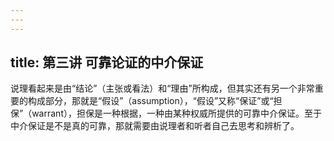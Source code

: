 ```yaml
---
---
---
```

title: 第三讲 可靠论证的中介保证
---





说理看起来是由“结论”（主张或看法）和“理由”所构成，但其实还有另一个非常重要的构成部分，那就是“假设”（assumption），“假设”又称“保证”或“担保”（warrant），担保是一种根据，一种由某种权威所提供的可靠中介保证。至于中介保证是不是真的可靠，那就需要由说理者和听者自己去思考和辨析了。